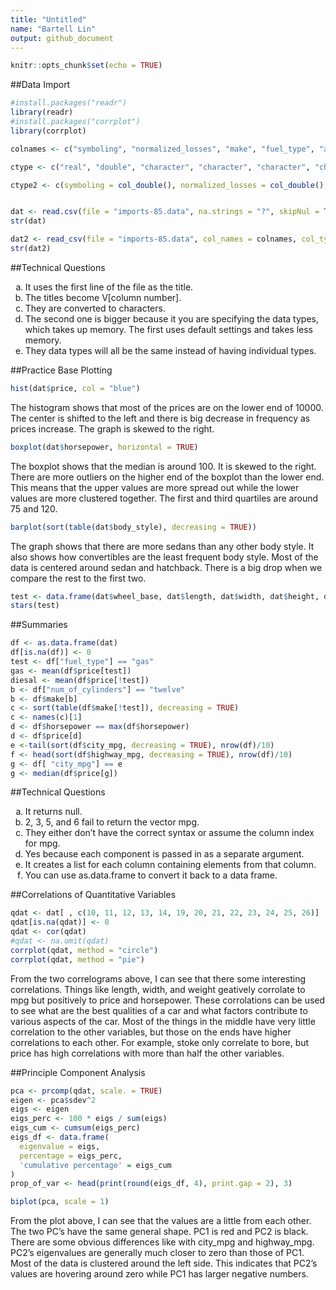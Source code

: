 ```yaml
---
title: "Untitled"
name: "Bartell Lin"
output: github_document
---
```


```r
knitr::opts_chunk$set(echo = TRUE)
```

##Data Import
```r
#install.packages("readr")
library(readr)
#install.packages("corrplot")
library(corrplot)
```

```r
colnames <- c("symboling", "normalized_losses", "make", "fuel_type", "aspiration", "num_of_doors", "body_style", "drive_wheels", "engine_location", "wheel_base", "length", "width", "height", "curb_weight", "engine_type", "num_of_cylinders", "engine_size", "fuel_system", "bore", "stroke", "compression_ratio", "horsepower", "peak_rpm", "city_mpg", "highway_mpg", "price")

ctype <- c("real", "double", "character", "character", "character", "character", "character", "character", "character", "double", "double", "double", "double", "integer", "character", "character", "integer", "character", "double", "double", "double", "integer", "integer", "integer", "integer", "integer")

ctype2 <- c(symboling = col_double(), normalized_losses = col_double(), make = col_character(), fuel_type = col_character(), aspiration = col_character(), num_of_doors = col_character(), body_style = col_character(), drive_wheels = col_character(), engine_location = col_character(), wheel_base = col_character(), length = col_double(), width = col_double(), height = col_double(), curb_weight = col_integer(), engine_type = col_character(), num_of_cylinders = col_character(), engine_size = col_integer(), fuel_system = col_character(), bore = col_double(), stroke = col_double(), compression_ratio = col_double(), horsepower = col_integer(), peak_rpm = col_integer(), city_mpg = col_integer(), highway_mpg = col_integer(), price = col_integer())


dat <- read.csv(file = "imports-85.data", na.strings = "?", skipNul = TRUE, col.names = colnames, colClasses = ctype, sep = ",", stringsAsFactors = FALSE)
str(dat)

dat2 <- read_csv(file = "imports-85.data", col_names = colnames, col_types = ctype2, na = "?")
str(dat2)
```

##Technical Questions

a. It uses the first line of the file as the title.
b. The titles become V[column number].
c. They are converted to characters.
d. The second one is bigger because it you are specifying the data types, which takes up memory. The first uses default settings and takes less memory.
e. They data types will all be the same instead of having individual types.


##Practice Base Plotting

```r
hist(dat$price, col = "blue")
```
The histogram shows that most of the prices are on the lower end of 10000. The center is shifted to the left and there is big decrease in frequency as prices increase. The graph is skewed to the right.



```r
boxplot(dat$horsepower, horizontal = TRUE)

```

The boxplot shows that the median is around 100. It is skewed to the right. There are more outliers on the higher end of the boxplot than the lower end. This means that the upper values are more spread out while the lower values are more clustered together. The first and third quartiles are around 75 and 120. 



```r
barplot(sort(table(dat$body_style), decreasing = TRUE))

```

The graph shows that there are more sedans than any other body style. It also shows how convertibles are the least frequent body style. Most of the data is centered around sedan and hatchback. There is a big drop when we compare the rest to the first two. 


```r
test <- data.frame(dat$wheel_base, dat$length, dat$width, dat$height, dat$price)
stars(test)


```



##Summaries

```r

df <- as.data.frame(dat)
df[is.na(df)] <- 0
test <- df["fuel_type"] == "gas"
gas <- mean(df$price[test])
diesal <- mean(df$price[!test])
b <- df["num_of_cylinders"] == "twelve"
b <- df$make[b]
c <- sort(table(df$make[!test]), decreasing = TRUE)
c <- names(c)[1]
d <- df$horsepower == max(df$horsepower)
d <- df$price[d]
e <-tail(sort(df$city_mpg, decreasing = TRUE), nrow(df)/10)
f <- head(sort(df$highway_mpg, decreasing = TRUE), nrow(df)/10)
g <- df[ "city_mpg"] == e
g <- median(df$price[g])
```


##Technical Questions

a.  It returns null.
b.  2, 3, 5, and 6 fail to return the vector mpg.
c.  They either don't have the correct syntax or assume the column index for mpg.
d.  Yes because each component is passed in as a separate argument.
e.  It creates a list for each column containing elements from that column.
f.  You can use as.data.frame to convert it back to a data frame.



##Correlations of Quantitative Variables


```r
qdat <- dat[ , c(10, 11, 12, 13, 14, 19, 20, 21, 22, 23, 24, 25, 26)]
qdat[is.na(qdat)] <- 0
qdat <- cor(qdat)
#qdat <- na.omit(qdat)
corrplot(qdat, method = "circle")
corrplot(qdat, method = "pie")
```


From the two correlograms above, I can see that there some interesting correlations. Things like length, width, and weight geatively corrolate to mpg but positively to price and horsepower. These corrolations can be used to see what are the best qualities of a car and what factors contribute to various aspects of the car. Most of the things in the middle have very little correlation to the other variables, but those on the ends have higher correlations to each other. For example, stoke only correlate to bore, but price has high correlations with more than half the other variables.


##Principle Component Analysis


```r
pca <- prcomp(qdat, scale. = TRUE)
eigen <- pca$sdev^2
eigs <- eigen
eigs_perc <- 100 * eigs / sum(eigs)
eigs_cum <- cumsum(eigs_perc)
eigs_df <- data.frame(
  eigenvalue = eigs,
  percentage = eigs_perc,
  'cumulative percentage' = eigs_cum
)
prop_of_var <- head(print(round(eigs_df, 4), print.gap = 2), 3)


```


```r

biplot(pca, scale = 1)
```

From the plot above, I can see that the values are a little from each other. The two PC's have the same general shape. PC1 is red and PC2 is black. There are some obvious differences like with city_mpg and highway_mpg. PC2's eigenvalues are generally much closer to zero than those of PC1. Most of the data is clustered around the left side. This indicates that PC2's values are hovering around zero while PC1 has larger negative numbers.

